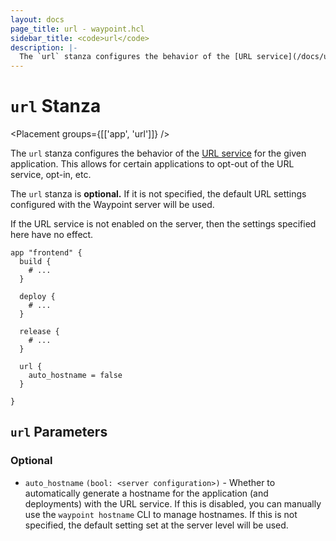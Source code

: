 ```yaml
---
layout: docs
page_title: url - waypoint.hcl
sidebar_title: <code>url</code>
description: |-
  The `url` stanza configures the behavior of the [URL service](/docs/url) for the given application. This allows for certain applications to opt-out of the URL service, opt-in, etc.
---
```


# `url` Stanza

<Placement groups={[['app', 'url']]} />

The `url` stanza configures the behavior of the [URL service](/docs/url)
for the given application. This allows for certain applications to opt-out
of the URL service, opt-in, etc.

The `url` stanza is **optional.** If it is not specified, the default
URL settings configured with the Waypoint server will be used.

If the URL service is not enabled on the server, then the settings specified
here have no effect.

```hcl
app "frontend" {
  build {
    # ...
  }

  deploy {
    # ...
  }

  release {
    # ...
  }

  url {
    auto_hostname = false
  }

}
```

## `url` Parameters

### Optional

- `auto_hostname` `(bool: <server configuration>)` - Whether to automatically
  generate a hostname for the application (and deployments) with the URL service.
  If this is disabled, you can manually use the `waypoint hostname` CLI to manage
  hostnames. If this is not specified, the default setting set at the server level
  will be used.

